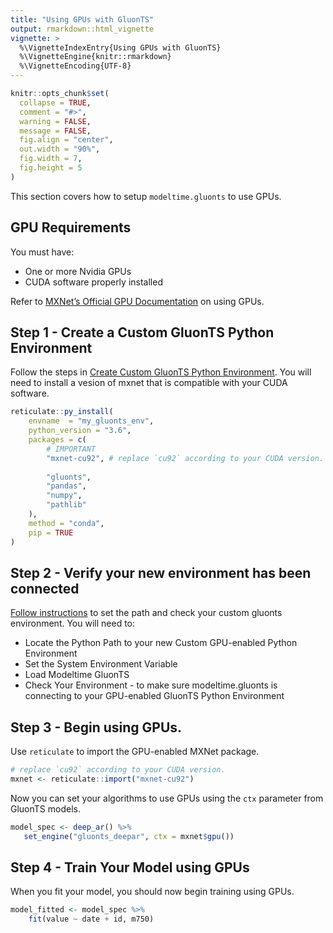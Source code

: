 ```yaml
---
title: "Using GPUs with GluonTS"
output: rmarkdown::html_vignette
vignette: >
  %\VignetteIndexEntry{Using GPUs with GluonTS}
  %\VignetteEngine{knitr::rmarkdown}
  %\VignetteEncoding{UTF-8}
---
```


```r
knitr::opts_chunk$set(
  collapse = TRUE,
  comment = "#>",
  warning = FALSE, 
  message = FALSE,
  fig.align = "center",
  out.width = "90%",
  fig.width = 7,
  fig.height = 5
)
```

This section covers how to setup `modeltime.gluonts` to use GPUs. 

## GPU Requirements

You must have:

- One or more Nvidia GPUs
- CUDA software properly installed

Refer to [MXNet's Official GPU Documentation](https://mxnet.apache.org/versions/1.6.0/api/python/docs/tutorials/getting-started/crash-course/6-use_gpus.html) on using GPUs. 

## Step 1 - Create a Custom GluonTS Python Environment

Follow the steps in [Create Custom GluonTS Python Environment](https://business-science.github.io/modeltime.gluonts/articles/managing-envs.html#method-2-custom-gluonts-python-environments-1). You will need to install a vesion of mxnet that is compatible with your CUDA software. 


``` r
reticulate::py_install(
    envname  = "my_gluonts_env",
    python_version = "3.6",
    packages = c(
        # IMPORTANT
        "mxnet-cu92", # replace `cu92` according to your CUDA version.
        
        "gluonts",
        "pandas",
        "numpy",
        "pathlib"
    ),
    method = "conda",
    pip = TRUE
)
```



## Step 2 - Verify your new environment has been connected

[Follow instructions](https://business-science.github.io/modeltime.gluonts/articles/managing-envs.html#method-2-custom-gluonts-python-environments-1) to set the path and check your custom gluonts environment. You will need to:

- Locate the Python Path to your new Custom GPU-enabled Python Environment
- Set the System Environment Variable
- Load Modeltime GluonTS
- Check Your Environment - to make sure modeltime.gluonts is connecting to your GPU-enabled GluonTS Python Environment

## Step 3 - Begin using GPUs. 

Use `reticulate` to import the GPU-enabled MXNet package. 

``` r
# replace `cu92` according to your CUDA version.
mxnet <- reticulate::import("mxnet-cu92") 
```

Now you can set your algorithms to use GPUs using the `ctx` parameter from GluonTS models. 

``` r
model_spec <- deep_ar() %>% 
   set_engine("gluonts_deepar", ctx = mxnet$gpu())
```

## Step 4 - Train Your Model using GPUs

When you fit your model, you should now begin training using GPUs. 

``` r
model_fitted <- model_spec %>%
    fit(value ~ date + id, m750)
```


